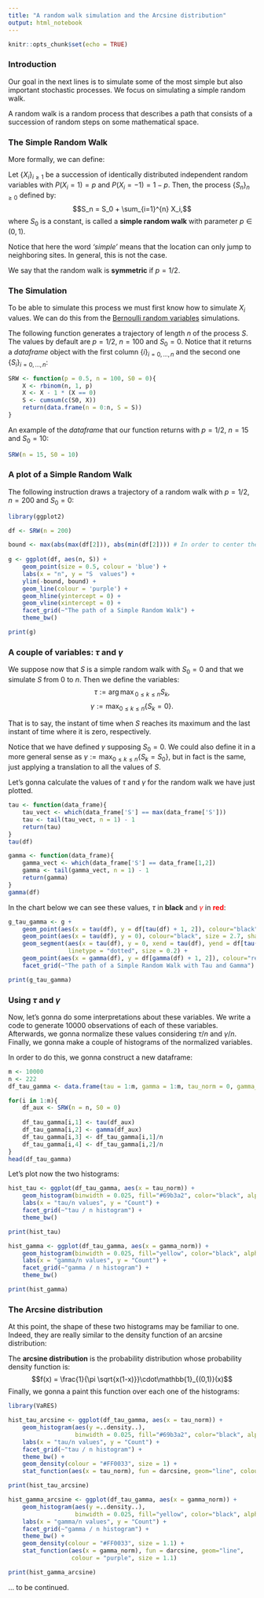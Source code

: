 ```yaml
---
title: "A random walk simulation and the Arcsine distribution"
output: html_notebook
---
```


```r
knitr::opts_chunk$set(echo = TRUE)
```

### Introduction

Our goal in the next lines is to simulate some of the most simple but also important stochastic processes. We focus on simulating a simple random walk.

A random walk is a random process that describes a path that consists of a succession of random steps on some mathematical space.

### The Simple Random Walk

More formally, we can define:

Let $\{X_i\}_{i \ge 1}$ be a succession of identically distributed independent random variables with $P(X_i = 1) = p$ and $P(X_i = -1) = 1-p$. Then, the process $\{S_n\}_{n \ge 0}$ defined by:
$$S_n = S_0 + \sum_{i=1}^{n} X_i,$$
where $S_0$ is a constant, is called a **simple random walk** with parameter $p \in (0,1)$.

Notice that here the word *'simple'* means that the location can only jump to neighboring sites. In general, this is not the case.

We say that the random walk is **symmetric** if $p = 1/2$.

### The Simulation

To be able to simulate this process we must first know how to simulate $X_i$ values. We can do this from the [Bernoulli random variables](https://en.wikipedia.org/wiki/Bernoulli_distribution) simulations.

The following function generates a trajectory of length $n$ of the process $S$.
The values by default are $p = 1/2$,  $n = 100$ and $S_0 = 0$. Notice that it returns a *dataframe* object with the first column $\{i\}_{i=0,\dots,n}$ and the second one $\{S_i\}_{i=0,\dots,n}$:


```r
SRW <- function(p = 0.5, n = 100, S0 = 0){
    X <- rbinom(n, 1, p)
    X <- X - 1 * (X == 0)
    S <- cumsum(c(S0, X))
    return(data.frame(n = 0:n, S = S))
}
```


An example of the *dataframe* that our function returns with $p = 1/2$, $n = 15$ and $S_0 = 10$:


```r
SRW(n = 15, S0 = 10)
```


### A plot of a Simple Random Walk


The following instruction draws a trajectory of a random walk with $p = 1/2$, $n = 200$ and $S_0 = 0$:


```r
library(ggplot2)

df <- SRW(n = 200)

bound <- max(abs(max(df[2])), abs(min(df[2]))) # In order to center the drawing
    
g <- ggplot(df, aes(n, S)) +
    geom_point(size = 0.5, colour = 'blue') +
    labs(x = "n", y = "S  values") +
    ylim(-bound, bound) +
    geom_line(colour = 'purple') +
    geom_hline(yintercept = 0) +
    geom_vline(xintercept = 0) +
    facet_grid(~"The path of a Simple Random Walk") +
    theme_bw()

print(g)
```

### A couple of variables: $\tau$ and $\gamma$

We suppose now that $S$ is a simple random walk with $S_0 = 0$ and that we simulate $S$ from $0$ to $n$. Then we define the variables:
$$\tau := {\arg \max}_{0 \le k \le n}S_k,$$
$$\gamma := \max_{0 \le k \le n}\{S_k = 0\}.$$

That is to say, the instant of time when $S$ reaches its maximum and the last instant of time where it is zero, respectively.

Notice that we have defined $\gamma$ supposing $S_0 = 0$. We could also define it in a more general sense as $\gamma := \max_{0 \le k \le n}\{S_k = S_0\}$, but in fact is the same, just applying a translation to all the values of $S$.

Let's gonna calculate the values of $\tau$ and $\gamma$ for the random walk we have just plotted.

```r
tau <- function(data_frame){
    tau_vect <- which(data_frame['S'] == max(data_frame['S']))
    tau <- tail(tau_vect, n = 1) - 1
    return(tau)
}
tau(df)
```

```r
gamma <- function(data_frame){
    gamma_vect <- which(data_frame['S'] == data_frame[1,2])
    gamma <- tail(gamma_vect, n = 1) - 1
    return(gamma)
}
gamma(df)
```

In the chart below we can see these values, $\tau$ in **black** and <span style="color:red">$\gamma$</span> in <span style="color:red">**red**</span>: 

```r
g_tau_gamma <- g +
    geom_point(aes(x = tau(df), y = df[tau(df) + 1, 2]), colour="black", size = 2.7) +
    geom_point(aes(x = tau(df), y = 0), colour="black", size = 2.7, shape = 4) +
    geom_segment(aes(x = tau(df), y = 0, xend = tau(df), yend = df[tau(df) + 1, 2]),
                 linetype = "dotted", size = 0.2) +
    geom_point(aes(x = gamma(df), y = df[gamma(df) + 1, 2]), colour="red", size = 2.7) +
    facet_grid(~"The path of a Simple Random Walk with Tau and Gamma")

print(g_tau_gamma)
```


### Using $\tau$ and $\gamma$

Now, let's gonna do some interpretations about these variables. We write a code to generate 10000 observations of each of these variables. Afterwards, we gonna normalize these values considering $\tau / n$ and $\gamma / n$. Finally, we gonna make a couple of histograms of the normalized variables.

In order to do this, we gonna construct a new dataframe: 

```r
m <- 10000
n <- 222
df_tau_gamma <- data.frame(tau = 1:m, gamma = 1:m, tau_norm = 0, gamma_norm = 0)

for(i in 1:m){
    df_aux <- SRW(n = n, S0 = 0)
    
    df_tau_gamma[i,1] <- tau(df_aux)
    df_tau_gamma[i,2] <- gamma(df_aux)
    df_tau_gamma[i,3] <- df_tau_gamma[i,1]/n
    df_tau_gamma[i,4] <- df_tau_gamma[i,2]/n
}
head(df_tau_gamma)
```

Let's plot now the two histograms:

```r
hist_tau <- ggplot(df_tau_gamma, aes(x = tau_norm)) + 
    geom_histogram(binwidth = 0.025, fill="#69b3a2", color="black", alpha=0.8) +
    labs(x = "tau/n values", y = "Count") +
    facet_grid(~"tau / n histogram") +
    theme_bw()

print(hist_tau)
```

```r
hist_gamma <- ggplot(df_tau_gamma, aes(x = gamma_norm)) + 
    geom_histogram(binwidth = 0.025, fill="yellow", color="black", alpha=0.8) +
    labs(x = "gamma/n values", y = "Count") +
    facet_grid(~"gamma / n histogram") +
    theme_bw()

print(hist_gamma)
```

### The Arcsine distribution

At this point, the shape of these two histograms may be familiar to one. Indeed, they are really similar to the density function of an arcsine distribution:

The **arcsine distribution** is the probability distribution whose probability density function is:
$$f(x) = \frac{1}{\pi \sqrt{x(1-x)}}\cdot\mathbb{1}_{(0,1)}(x)$$
Finally, we gonna a paint this function over each one of the histograms:

```r
library(VaRES)

hist_tau_arcsine <- ggplot(df_tau_gamma, aes(x = tau_norm)) + 
    geom_histogram(aes(y =..density..),
                   binwidth = 0.025, fill="#69b3a2", color="black", alpha=0.8) +
    labs(x = "tau/n values", y = "Count") +
    facet_grid(~"tau / n histogram") +
    theme_bw() +
    geom_density(colour = "#FF0033", size = 1) +
    stat_function(aes(x = tau_norm), fun = darcsine, geom="line", colour = "purple", size = 1)

print(hist_tau_arcsine)
```
```r
hist_gamma_arcsine <- ggplot(df_tau_gamma, aes(x = gamma_norm)) + 
    geom_histogram(aes(y =..density..),
                   binwidth = 0.025, fill="yellow", color="black", alpha=0.8) +
    labs(x = "gamma/n values", y = "Count") +
    facet_grid(~"gamma / n histogram") +
    theme_bw() +
    geom_density(colour = "#FF0033", size = 1.1) +
    stat_function(aes(x = gamma_norm), fun = darcsine, geom="line",
                  colour = "purple", size = 1.1)

print(hist_gamma_arcsine)
```




######### ... to be continued.